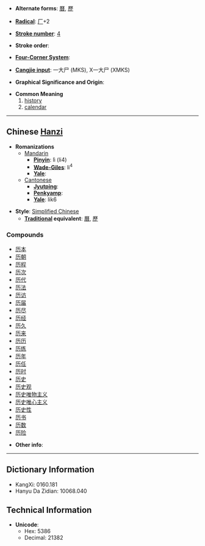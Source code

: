 * '''Alternate forms''': [[曆]], [[歷]]

* '''[[Wiktionary:Chinese radical index| Radical]]''': [[Wiktionary:Chinese radical index 厂|厂]]+2

* '''[[Wiktionary:Chinese total strokes index|Stroke number]]''': [[Wiktionary:Chinese total strokes index 4|4]]

* '''Stroke order''': 

* '''[[Wiktionary:Chinese four corner index|Four-Corner System]]''': 

* '''[[Wiktionary:Chinese Cangjie index|Cangjie input]]''': 一大尸 (MKS), X一大尸 (XMKS)

* '''Graphical Significance and Origin''': 

* '''Common Meaning'''
*# [[history]]
*# [[calendar]]

----

== Chinese [[Hanzi]] ==

* '''Romanizations'''
** [[Mandarin]]
*** '''[[Pinyin]]''': lì (li4)
*** '''[[Wade-Giles]]''': li<sup>4</sup>
*** '''[[Yale]]''': 
**[[Cantonese]]
***'''[[Jyutping]]''':
***'''[[Penkyamp]]''': 
***'''[[Yale]]''': lik6

* '''Style''': [[Simplified Chinese]] 
** '''[[Traditional Chinese|Traditional]] equivalent''': [[曆]], [[歷]]

===Compounds===
*[[历本]]
*[[历朝]]
*[[历程]]
*[[历次]]
*[[历代]]
*[[历法]]
*[[历访]]
*[[历届]]
*[[历尽]]
*[[历经]]
*[[历久]]
*[[历来]]
*[[历历]]
*[[历练]]
*[[历年]]
*[[历任]]
*[[历时]]
*[[历史]]
*[[历史观]]
*[[历史唯物主义]]
*[[历史唯心主义]]
*[[历史性]]
*[[历书]]
*[[历数]]
*[[历险]]

* '''Other info''': 

----

== Dictionary Information ==

* KangXi: 0160.181
* Hanyu Da Zidian: 10068.040

== Technical Information ==

* '''Unicode''':
** Hex: 5386
** Decimal: 21382